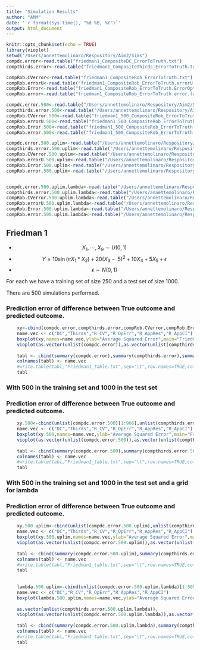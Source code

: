 ```yaml
---
title: "Simulation Results"
author: "AMM"
date: '`r format(Sys.time(), "%d %B, %Y")`'
output: html_document
---
```


```r
knitr::opts_chunk$set(echo = TRUE)
library(vioplot)
setwd("/Users/annettemolinaro/Respository/Aim2/Sims")
compdc.error<-read.table("friedman1_CompositeDC_ErrorToTruth.txt")
compthirds.error<-read.table("friedman1_CompositeThirds_ErrorToTruth.txt")

compRob.CVerror<-read.table("friedman1_CompositeRob_ErrorToTruth.txt")
compRob.errorU<-read.table("friedman1_CompositeRob_ErrorToTruth.errorU.lambdas.txt")
compRob.Error<-read.table("friedman1_CompositeRob_ErrorToTruth.ErrorOptimisim.Lambdas.txt")
compRob.error<-read.table("friedman1_CompositeRob_ErrorToTruth.error.lambdas.txt")

compdc.error.500<-read.table("/Users/annettemolinaro/Respository/Aim2/Sims/friedman1_500_CompositeDC_ErrorToTruth.txt")
compthirds.error.500<-read.table("/Users/annettemolinaro/Respository/Aim2/Sims/friedman1_500_CompositeThirds_ErrorToTruth.txt")
compRob.CVerror.500<-read.table("friedman1_500_CompositeRob_ErrorToTruth.txt")
compRob.errorU.500<-read.table("friedman1_500_CompositeRob_ErrorToTruth.errorU.lambdas.txt")
compRob.Error.500<-read.table("friedman1_500_CompositeRob_ErrorToTruth.ErrorOptimisim.Lambdas.txt")
compRob.error.500<-read.table("friedman1_500_CompositeRob_ErrorToTruth.error.lambdas.txt")

compdc.error.500.uplim<-read.table("/Users/annettemolinaro/Respository/Aim2/Sims/friedman1_500_CompositeDC_Train500_uplim_ErrorToTruth.txt")
compthirds.error.500.uplim<-read.table("/Users/annettemolinaro/Respository/Aim2/Sims/friedman1_500_CompositeThirds_500_uplim_ErrorToTruth.txt")
compRob.CVerror.500.uplim<-read.table("/Users/annettemolinaro/Respository/Aim2/Sims/friedman1_500_CompositeRob_500_uplim_ErrorToTruth.txt")
compRob.errorU.500.uplim<-read.table("/Users/annettemolinaro/Respository/Aim2/Sims/friedman1_500_CompositeRob_500_uplim_ErrorToTruth.errorU.lambdas.txt")
compRob.Error.500.uplim<-read.table("/Users/annettemolinaro/Respository/Aim2/Sims/friedman1_500_CompositeRob_500_uplim_ErrorToTruth.ErrorOptimisim.Lambdas.txt")
compRob.error.500.uplim<-read.table("/Users/annettemolinaro/Respository/Aim2/Sims/friedman1_500_CompositeRob_500_uplim_ErrorToTruth.error.lambdas.txt")


compdc.error.500.uplim.lambda<-read.table("/Users/annettemolinaro/Respository/Aim2/Sims/friedman1_500_CompositeDC_Train500_uplim_MinErrorLambda.txt")
compthirds.error.500.uplim.lambda<-read.table("/Users/annettemolinaro/Respository/Aim2/Sims/friedman1_500_CompositeThirds_500_uplim_MinErrorLambda.txt")
compRob.CVerror.500.uplim.lambda<-read.table("/Users/annettemolinaro/Respository/Aim2/Sims/friedman1_500_CompositeRob_500_uplim_MinErrorLambda.txt")
compRob.errorU.500.uplim.lambda<-read.table("/Users/annettemolinaro/Respository/Aim2/Sims/friedman1_500_CompositeRob_500_uplim_MinErrorLambda.errorU.lambdas.txt")
compRob.Error.500.uplim.lambda<-read.table("/Users/annettemolinaro/Respository/Aim2/Sims/friedman1_500_CompositeRob_500_uplim_MinErrorLambda.ErrorOptimisim.Lambdas.txt")
compRob.error.500.uplim.lambda<-read.table("/Users/annettemolinaro/Respository/Aim2/Sims/friedman1_500_CompositeRob_500_uplim_MinErrorLambda.error.lambdas.txt")

```

## Friedman 1

* $$X_{1}, \cdots,X_{9} \sim U(0,1)$$
* $$ Y= 10 \sin(\pi X_1\ast X_2)+20(X_{3}-.5)^2+10X_4+5X_{5}+\epsilon$$
* $$ \epsilon \sim N(0,1)$$


For each we have a training set of size 250 and a test set of size 1000. 

There are 500 simulations performed. 

### Prediction error of difference between True outcome and predicted outcome.
```r

    xy<-cbind(compdc.error,compthirds.error,compRob.CVerror,compRob.Error,compRob.errorU,compRob.error)
    name.vec <- c("DC","Thirds","R_CV","R_OpErr","R_AppRes","R_AppCI")
    boxplot(xy,names=name.vec,ylab="Average Squared Error",main="Friedman 1")
    vioplot(as.vector(unlist(compdc.error)),as.vector(unlist(compthirds.error)),as.vector(unlist(compRob.CVerror)),as.vector(unlist(compRob.Error)),as.vector(unlist(compRob.errorU)),as.vector(unlist(compRob.error)),names=name.vec)
    
    tabl <- cbind(summary(compdc.error),summary(compthirds.error),summary(compRob.CVerror),summary(compRob.Error),summary(compRob.errorU),summary(compRob.error))
    colnames(tabl) <- name.vec
    #write.table(tabl,"Friedman1_table.txt",sep="\t",row.names=TRUE,col.names=TRUE,quote=FALSE)
    tabl
```

### With 500 in the training set and 1000 in the test set
### Prediction error of difference between True outcome and predicted outcome.
```r

    xy.500<-cbind(unlist(compdc.error.500)[1:966],unlist(compthirds.error.500)[1:966],unlist(compRob.CVerror.500),unlist(compRob.Error.500),unlist(compRob.errorU.500),unlist(compRob.error.500))
    name.vec <- c("DC","Thirds","R_CV","R_OpErr","R_AppRes","R_AppCI")
    boxplot(xy.500,names=name.vec,ylab="Average Squared Error",main="Friedman 1")
    vioplot(as.vector(unlist(compdc.error.500)),as.vector(unlist(compthirds.error.500)),as.vector(unlist(compRob.CVerror.500)),as.vector(unlist(compRob.Error.500)),as.vector(unlist(compRob.errorU.500)),as.vector(unlist(compRob.error.500)),names=name.vec)
    
    tabl <- cbind(summary(compdc.error.500),summary(compthirds.error.500),summary(compRob.CVerror.500),summary(compRob.Error.500),summary(compRob.errorU.500),summary(compRob.error.500))
    colnames(tabl) <- name.vec
    #write.table(tabl,"Friedman1_table.txt",sep="\t",row.names=TRUE,col.names=TRUE,quote=FALSE)
    tabl
```




### With 500 in the training set and 1000 in the test set and a grid for lambda
### Prediction error of difference between True outcome and predicted outcome.
```r

    xy.500.uplim<-cbind(unlist(compdc.error.500.uplim),unlist(compthirds.error.500.uplim),unlist(compRob.CVerror.500.uplim),unlist(compRob.Error.500.uplim),unlist(compRob.errorU.500.uplim),unlist(compRob.error.500.uplim))
    name.vec <- c("DC","Thirds","R_CV","R_OpErr","R_AppRes","R_AppCI")
    boxplot(xy.500.uplim,names=name.vec,ylab="Average Squared Error",main="Friedman 1")
    vioplot(as.vector(unlist(compdc.error.500.uplim)),as.vector(unlist(compthirds.error.500.uplim)),as.vector(unlist(compRob.CVerror.500.uplim)),as.vector(unlist(compRob.Error.500.uplim)),as.vector(unlist(compRob.errorU.500.uplim)),as.vector(unlist(compRob.error.500.uplim)),names=name.vec)
    
    tabl <- cbind(summary(compdc.error.500.uplim),summary(compthirds.error.500.uplim),summary(compRob.CVerror.500.uplim),summary(compRob.Error.500.uplim),summary(compRob.errorU.500.uplim),summary(compRob.error.500.uplim))
    colnames(tabl) <- name.vec
    #write.table(tabl,"Friedman1_table.txt",sep="\t",row.names=TRUE,col.names=TRUE,quote=FALSE)
    tabl
    
 
    lambda.500.uplim<-cbind(unlist(compdc.error.500.uplim.lambda)[1:500],unlist(compthirds.error.500.uplim.lambda),unlist(compRob.CVerror.500.uplim.lambda),unlist(compRob.Error.500.uplim.lambda),unlist(compRob.errorU.500.uplim.lambda),unlist(compRob.error.500.uplim.lambda))
    name.vec <- c("DC","R_CV","R_OpErr","R_AppRes","R_AppCI")
    boxplot(lambda.500.uplim,names=name.vec,ylab="Average Squared Error",main="Friedman 1")
    
    as.vector(unlist(compthirds.error.500.uplim.lambda)),
    vioplot(as.vector(unlist(compdc.error.500.uplim.lambda)),as.vector(unlist(compRob.CVerror.500.uplim.lambda)),as.vector(unlist(compRob.Error.500.uplim.lambda)),as.vector(unlist(compRob.errorU.500.uplim.lambda)),as.vector(unlist(compRob.error.500.uplim.lambda)),names=name.vec)
    
    tabl <- cbind(summary(compdc.error.500.uplim.lambda),summary(compthirds.error.500.uplim.lambda),summary(compRob.CVerror.500.uplim.lambda),summary(compRob.Error.500.uplim.lambda),summary(compRob.errorU.500.uplim.lambda),summary(compRob.error.500.uplim.lambda))
    colnames(tabl) <- name.vec
    #write.table(tabl,"Friedman1_table.txt",sep="\t",row.names=TRUE,col.names=TRUE,quote=FALSE)
    tabl
```